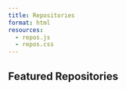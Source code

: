 ```yaml
---
title: Repositories
format: html
resources:
  - repos.js
  - repos.css
---
```


<script src="repos.js"></script>
<link rel="stylesheet" href="repos.css">

## Featured Repositories

<div id="github-repos" class="repo-grid">
  <!-- JS will populate this -->
</div>
